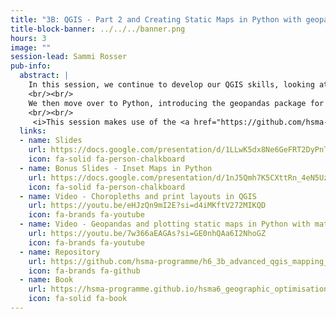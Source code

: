 ```yaml
---
title: "3B: QGIS - Part 2 and Creating Static Maps in Python with geopandas and matplotlib"
title-block-banner: ../../../banner.png
hours: 3
image: ""
session-lead: Sammi Rosser
pub-info:
  abstract: |
    In this session, we continue to develop our QGIS skills, looking at how we can create choropleths in QGIS and then prepare our maps for printing or exporting, adding legends and titles for our end users.
    <br/><br/>
    We then move over to Python, introducing the geopandas package for importing and manipulating spatial data. We then visualise both point and choropleth data using a combination of geopandas and the matplotlib library, enhancing our maps and exploring how we can use features of Python like loops or faceted maps to produce multiple maps from a dataset in a quick and reproducible manner.
    <br/><br/>
     <i>This session makes use of the <a href="https://github.com/hsma-programme/h6_3b_advanced_qgis_mapping_python/tree/main/h6_3b_advanced_qgis_and_mapping_in_python/environment"><b>geographic</b></a> environment</i>
  links:
  - name: Slides
    url: https://docs.google.com/presentation/d/1LLwK5dx8Ne6GeFRT2DyPnT2AmpcWRKyt767Nis_lYkU/edit?usp=sharing
    icon: fa-solid fa-person-chalkboard
  - name: Bonus Slides - Inset Maps in Python
    url: https://docs.google.com/presentation/d/1nJ5Qmh7K5CXttRn_4eN5UzcVY5FBXqNiQCXW7BoDQ5s/edit?usp=sharing
    icon: fa-solid fa-person-chalkboard
  - name: Video - Choropleths and print layouts in QGIS
    url: https://youtu.be/eHJzQn9mI2E?si=d4iMKftV272MIKQD
    icon: fa-brands fa-youtube
  - name: Video - Geopandas and plotting static maps in Python with matplotlib
    url: https://youtu.be/7w366aEAGAs?si=GE0nhQAa6I2NhoGZ
    icon: fa-brands fa-youtube
  - name: Repository
    url: https://github.com/hsma-programme/h6_3b_advanced_qgis_mapping_python
    icon: fa-brands fa-github
  - name: Book
    url: https://hsma-programme.github.io/hsma6_geographic_optimisation_and_visualisation_book/
    icon: fa-solid fa-book
---
```

